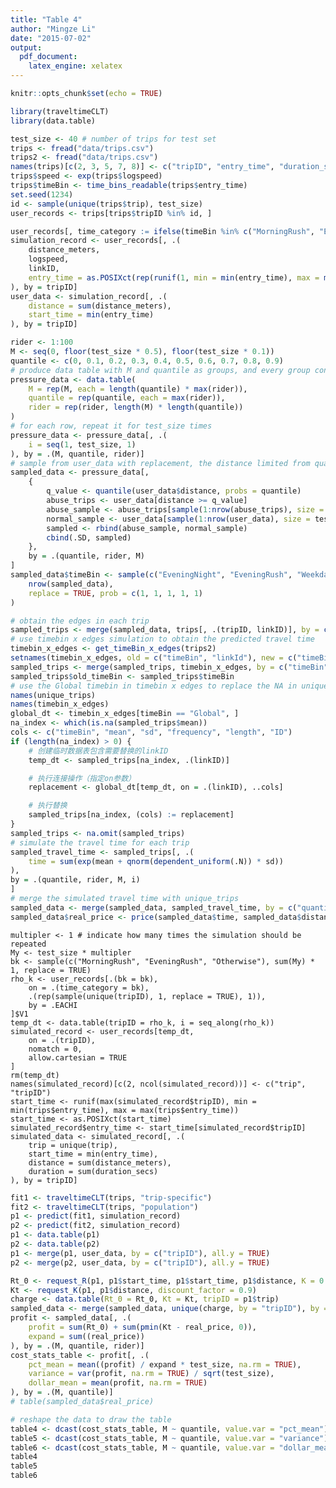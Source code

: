 ```yaml
---
title: "Table 4"
author: "Mingze Li"
date: "2015-07-02"
output:
  pdf_document:
    latex_engine: xelatex
---
```

```r
knitr::opts_chunk$set(echo = TRUE)
```
```r
library(traveltimeCLT)
library(data.table)
```

```r
test_size <- 40 # number of trips for test set
trips <- fread("data/trips.csv")
trips2 <- fread("data/trips.csv")
names(trips)[c(2, 3, 5, 7, 8)] <- c("tripID", "entry_time", "duration_secs", "distance_meters", "linkID")
trips$speed <- exp(trips$logspeed)
trips$timeBin <- time_bins_readable(trips$entry_time)
set.seed(1234)
id <- sample(unique(trips$trip), test_size)
user_records <- trips[trips$tripID %in% id, ]
```

```r
user_records[, time_category := ifelse(timeBin %in% c("MorningRush", "EveningRush"), timeBin, "Otherwise")]
simulation_record <- user_records[, .(
    distance_meters,
    logspeed,
    linkID,
    entry_time = as.POSIXct(rep(runif(1, min = min(entry_time), max = max(entry_time)), .N))
), by = tripID]
user_data <- simulation_record[, .(
    distance = sum(distance_meters),
    start_time = min(entry_time)
), by = tripID]
```
```r
rider <- 1:100
M <- seq(0, floor(test_size * 0.5), floor(test_size * 0.1))
quantile <- c(0, 0.1, 0.2, 0.3, 0.4, 0.5, 0.6, 0.7, 0.8, 0.9)
# produce data table with M and quantile as groups, and every group contains all riders
pressure_data <- data.table(
    M = rep(M, each = length(quantile) * max(rider)),
    quantile = rep(quantile, each = max(rider)),
    rider = rep(rider, length(M) * length(quantile))
)
# for each row, repeat it for test_size times
pressure_data <- pressure_data[, .(
    i = seq(1, test_size, 1)
), by = .(M, quantile, rider)]
# sample from user_data with replacement, the distance limited from quantile to 1.
sampled_data <- pressure_data[,
    {
        q_value <- quantile(user_data$distance, probs = quantile)
        abuse_trips <- user_data[distance >= q_value]
        abuse_sample <- abuse_trips[sample(1:nrow(abuse_trips), size = M, replace = TRUE)]
        normal_sample <- user_data[sample(1:nrow(user_data), size = test_size - M, replace = TRUE)]
        sampled <- rbind(abuse_sample, normal_sample)
        cbind(.SD, sampled)
    },
    by = .(quantile, rider, M)
]
sampled_data$timeBin <- sample(c("EveningNight", "EveningRush", "Weekday", "MorningRush", "Weekendday"),
    nrow(sampled_data),
    replace = TRUE, prob = c(1, 1, 1, 1, 1)
)
```

```r
# obtain the edges in each trip
sampled_trips <- merge(sampled_data, trips[, .(tripID, linkID)], by = c("tripID"), allow.cartesian = TRUE)
# use timebin x edges simulation to obtain the predicted travel time
timebin_x_edges <- get_timeBin_x_edges(trips2)
setnames(timebin_x_edges, old = c("timeBin", "linkId"), new = c("timeBin", "linkID"))
sampled_trips <- merge(sampled_trips, timebin_x_edges, by = c("timeBin", "linkID"), all.x = TRUE)
sampled_trips$old_timeBin <- sampled_trips$timeBin
# use the Global timebin in timebin x edges to replace the NA in unique_trips
names(unique_trips)
names(timebin_x_edges)
global_dt <- timebin_x_edges[timeBin == "Global", ]
na_index <- which(is.na(sampled_trips$mean))
cols <- c("timeBin", "mean", "sd", "frequency", "length", "ID")
if (length(na_index) > 0) {
    # 创建临时数据表包含需要替换的linkID
    temp_dt <- sampled_trips[na_index, .(linkID)]

    # 执行连接操作（指定on参数）
    replacement <- global_dt[temp_dt, on = .(linkID), ..cols]

    # 执行替换
    sampled_trips[na_index, (cols) := replacement]
}
sampled_trips <- na.omit(sampled_trips)
# simulate the travel time for each trip
sampled_travel_time <- sampled_trips[, .(
    time = sum(exp(mean + qnorm(dependent_uniform(.N)) * sd))
),
by = .(quantile, rider, M, i)
]
# merge the simulated travel time with unique_trips
sampled_data <- merge(sampled_data, sampled_travel_time, by = c("quantile", "rider", "M", "i"), all.x = TRUE)
sampled_data$real_price <- price(sampled_data$time, sampled_data$distance)[, 1]
```

```
multipler <- 1 # indicate how many times the simulation should be repeated
My <- test_size * multipler
bk <- sample(c("MorningRush", "EveningRush", "Otherwise"), sum(My) * 1, replace = TRUE)
rho_k <- user_records[.(bk = bk),
    on = .(time_category = bk),
    .(rep(sample(unique(tripID), 1, replace = TRUE), 1)),
    by = .EACHI
]$V1
temp_dt <- data.table(tripID = rho_k, i = seq_along(rho_k))
simulated_record <- user_records[temp_dt,
    on = .(tripID),
    nomatch = 0,
    allow.cartesian = TRUE
]
rm(temp_dt)
names(simulated_record)[c(2, ncol(simulated_record))] <- c("trip", "tripID")
start_time <- runif(max(simulated_record$tripID), min = min(trips$entry_time), max = max(trips$entry_time))
start_time <- as.POSIXct(start_time)
simulated_record$entry_time <- start_time[simulated_record$tripID]
simulated_data <- simulated_record[, .(
    trip = unique(trip),
    start_time = min(entry_time),
    distance = sum(distance_meters),
    duration = sum(duration_secs)
), by = tripID]
```



```r
fit1 <- traveltimeCLT(trips, "trip-specific")
fit2 <- traveltimeCLT(trips, "population")
p1 <- predict(fit1, simulation_record)
p2 <- predict(fit2, simulation_record)
p1 <- data.table(p1)
p2 <- data.table(p2)
p1 <- merge(p1, user_data, by = c("tripID"), all.y = TRUE)
p2 <- merge(p2, user_data, by = c("tripID"), all.y = TRUE)
```

```r
Rt_0 <- request_R(p1, p1$start_time, p1$start_time, p1$distance, K = 0.9, risk_free = 0, zeta = 0)
Kt <- request_K(p1, p1$distance, discount_factor = 0.9)
charge <- data.table(Rt_0 = Rt_0, Kt = Kt, tripID = p1$trip)
sampled_data <- merge(sampled_data, unique(charge, by = "tripID"), by = "tripID", all.x = TRUE, )
profit <- sampled_data[, .(
    profit = sum(Rt_0) + sum(pmin(Kt - real_price, 0)),
    expand = sum((real_price))
), by = .(M, quantile, rider)]
cost_stats_table <- profit[, .(
    pct_mean = mean((profit) / expand * test_size, na.rm = TRUE),
    variance = var(profit, na.rm = TRUE) / sqrt(test_size),
    dollar_mean = mean(profit, na.rm = TRUE)
), by = .(M, quantile)]
# table(sampled_data$real_price)
```


```r
# reshape the data to draw the table
table4 <- dcast(cost_stats_table, M ~ quantile, value.var = "pct_mean")
table5 <- dcast(cost_stats_table, M ~ quantile, value.var = "variance")
table6 <- dcast(cost_stats_table, M ~ quantile, value.var = "dollar_mean")
table4
table5
table6
```

